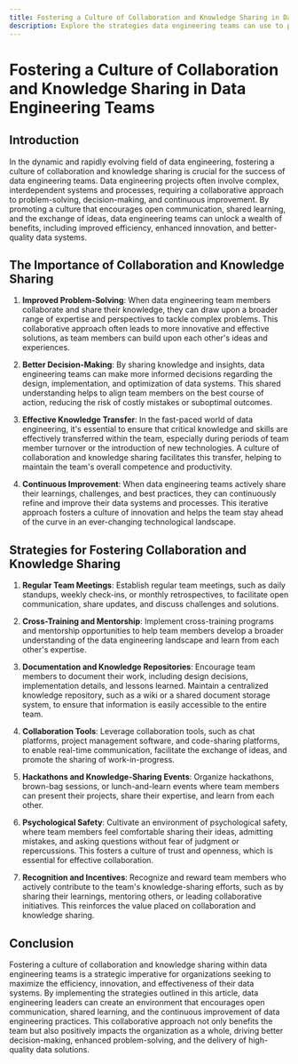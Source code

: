 ```yaml
---
title: Fostering a Culture of Collaboration and Knowledge Sharing in Data Engineering Teams
description: Explore the strategies data engineering teams can use to promote a culture of collaboration and knowledge sharing.
---
```


# Fostering a Culture of Collaboration and Knowledge Sharing in Data Engineering Teams

## Introduction

In the dynamic and rapidly evolving field of data engineering, fostering a culture of collaboration and knowledge sharing is crucial for the success of data engineering teams. Data engineering projects often involve complex, interdependent systems and processes, requiring a collaborative approach to problem-solving, decision-making, and continuous improvement. By promoting a culture that encourages open communication, shared learning, and the exchange of ideas, data engineering teams can unlock a wealth of benefits, including improved efficiency, enhanced innovation, and better-quality data systems.

## The Importance of Collaboration and Knowledge Sharing

1. **Improved Problem-Solving**: When data engineering team members collaborate and share their knowledge, they can draw upon a broader range of expertise and perspectives to tackle complex problems. This collaborative approach often leads to more innovative and effective solutions, as team members can build upon each other's ideas and experiences.

2. **Better Decision-Making**: By sharing knowledge and insights, data engineering teams can make more informed decisions regarding the design, implementation, and optimization of data systems. This shared understanding helps to align team members on the best course of action, reducing the risk of costly mistakes or suboptimal outcomes.

3. **Effective Knowledge Transfer**: In the fast-paced world of data engineering, it's essential to ensure that critical knowledge and skills are effectively transferred within the team, especially during periods of team member turnover or the introduction of new technologies. A culture of collaboration and knowledge sharing facilitates this transfer, helping to maintain the team's overall competence and productivity.

4. **Continuous Improvement**: When data engineering teams actively share their learnings, challenges, and best practices, they can continuously refine and improve their data systems and processes. This iterative approach fosters a culture of innovation and helps the team stay ahead of the curve in an ever-changing technological landscape.

## Strategies for Fostering Collaboration and Knowledge Sharing

1. **Regular Team Meetings**: Establish regular team meetings, such as daily standups, weekly check-ins, or monthly retrospectives, to facilitate open communication, share updates, and discuss challenges and solutions.

2. **Cross-Training and Mentorship**: Implement cross-training programs and mentorship opportunities to help team members develop a broader understanding of the data engineering landscape and learn from each other's expertise.

3. **Documentation and Knowledge Repositories**: Encourage team members to document their work, including design decisions, implementation details, and lessons learned. Maintain a centralized knowledge repository, such as a wiki or a shared document storage system, to ensure that information is easily accessible to the entire team.

4. **Collaboration Tools**: Leverage collaboration tools, such as chat platforms, project management software, and code-sharing platforms, to enable real-time communication, facilitate the exchange of ideas, and promote the sharing of work-in-progress.

5. **Hackathons and Knowledge-Sharing Events**: Organize hackathons, brown-bag sessions, or lunch-and-learn events where team members can present their projects, share their expertise, and learn from each other.

6. **Psychological Safety**: Cultivate an environment of psychological safety, where team members feel comfortable sharing their ideas, admitting mistakes, and asking questions without fear of judgment or repercussions. This fosters a culture of trust and openness, which is essential for effective collaboration.

7. **Recognition and Incentives**: Recognize and reward team members who actively contribute to the team's knowledge-sharing efforts, such as by sharing their learnings, mentoring others, or leading collaborative initiatives. This reinforces the value placed on collaboration and knowledge sharing.

## Conclusion

Fostering a culture of collaboration and knowledge sharing within data engineering teams is a strategic imperative for organizations seeking to maximize the efficiency, innovation, and effectiveness of their data systems. By implementing the strategies outlined in this article, data engineering leaders can create an environment that encourages open communication, shared learning, and the continuous improvement of data engineering practices. This collaborative approach not only benefits the team but also positively impacts the organization as a whole, driving better decision-making, enhanced problem-solving, and the delivery of high-quality data solutions.
